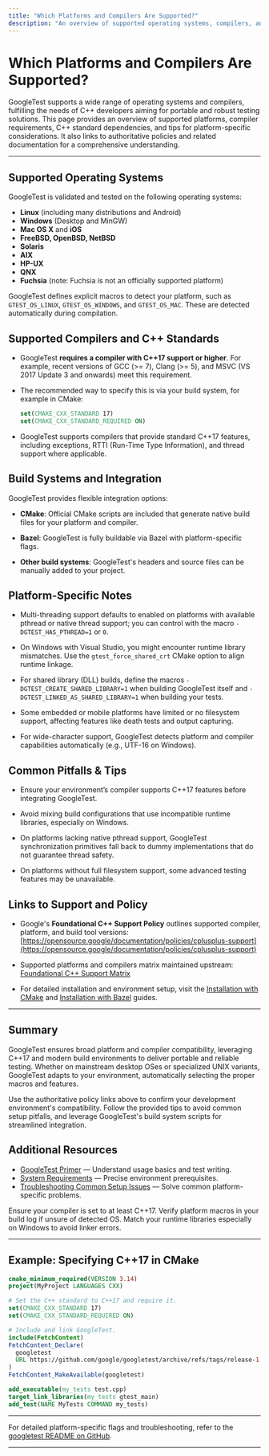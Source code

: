 ```yaml
---
title: "Which Platforms and Compilers Are Supported?"
description: "An overview of supported operating systems, compilers, and C++ standards. Links to the authoritative support policy and shares tips for platform-specific issues."
---
```


# Which Platforms and Compilers Are Supported?

GoogleTest supports a wide range of operating systems and compilers, fulfilling the needs of C++ developers aiming for portable and robust testing solutions. This page provides an overview of supported platforms, compiler requirements, C++ standard dependencies, and tips for platform-specific considerations. It also links to authoritative policies and related documentation for a comprehensive understanding.

---

## Supported Operating Systems

GoogleTest is validated and tested on the following operating systems:

- **Linux** (including many distributions and Android)
- **Windows** (Desktop and MinGW)
- **Mac OS X** and **iOS**
- **FreeBSD, OpenBSD, NetBSD**
- **Solaris**
- **AIX**
- **HP-UX**
- **QNX**
- **Fuchsia** (note: Fuchsia is not an officially supported platform)

GoogleTest defines explicit macros to detect your platform, such as `GTEST_OS_LINUX`, `GTEST_OS_WINDOWS`, and `GTEST_OS_MAC`. These are detected automatically during compilation.


## Supported Compilers and C++ Standards

- GoogleTest **requires a compiler with C++17 support or higher**. For example, recent versions of GCC (>= 7), Clang (>= 5), and MSVC (VS 2017 Update 3 and onwards) meet this requirement.

- The recommended way to specify this is via your build system, for example in CMake:

  ```cmake
  set(CMAKE_CXX_STANDARD 17)
  set(CMAKE_CXX_STANDARD_REQUIRED ON)
  ```

- GoogleTest supports compilers that provide standard C++17 features, including exceptions, RTTI (Run-Time Type Information), and thread support where applicable.

## Build Systems and Integration

GoogleTest provides flexible integration options:

- **CMake**: Official CMake scripts are included that generate native build files for your platform and compiler.

- **Bazel**: GoogleTest is fully buildable via Bazel with platform-specific flags.

- **Other build systems**: GoogleTest's headers and source files can be manually added to your project.

## Platform-Specific Notes

- Multi-threading support defaults to enabled on platforms with available pthread or native thread support; you can control with the macro `-DGTEST_HAS_PTHREAD=1` or `0`.

- On Windows with Visual Studio, you might encounter runtime library mismatches. Use the `gtest_force_shared_crt` CMake option to align runtime linkage.

- For shared library (DLL) builds, define the macros `-DGTEST_CREATE_SHARED_LIBRARY=1` when building GoogleTest itself and `-DGTEST_LINKED_AS_SHARED_LIBRARY=1` when building your tests.

- Some embedded or mobile platforms have limited or no filesystem support, affecting features like death tests and output capturing.

- For wide-character support, GoogleTest detects platform and compiler capabilities automatically (e.g., UTF-16 on Windows).

## Common Pitfalls & Tips

- Ensure your environment’s compiler supports C++17 features before integrating GoogleTest.

- Avoid mixing build configurations that use incompatible runtime libraries, especially on Windows.

- On platforms lacking native pthread support, GoogleTest synchronization primitives fall back to dummy implementations that do not guarantee thread safety.

- On platforms without full filesystem support, some advanced testing features may be unavailable.

## Links to Support and Policy

- Google's **Foundational C++ Support Policy** outlines supported compiler, platform, and build tool versions:  
  [https://opensource.google/documentation/policies/cplusplus-support](https://opensource.google/documentation/policies/cplusplus-support)

- Supported platforms and compilers matrix maintained upstream:  
  [Foundational C++ Support Matrix](https://github.com/google/oss-policies-info/blob/main/foundational-cxx-support-matrix.md)

- For detailed installation and environment setup, visit the [Installation with CMake](../getting-started/prerequisites-installation/installation-cmake) and [Installation with Bazel](../getting-started/prerequisites-installation/installation-bazel) guides.

---

## Summary

GoogleTest ensures broad platform and compiler compatibility, leveraging C++17 and modern build environments to deliver portable and reliable testing. Whether on mainstream desktop OSes or specialized UNIX variants, GoogleTest adapts to your environment, automatically selecting the proper macros and features.

Use the authoritative policy links above to confirm your development environment's compatibility. Follow the provided tips to avoid common setup pitfalls, and leverage GoogleTest's build system scripts for streamlined integration.

## Additional Resources

- [GoogleTest Primer](../docs/primer.md) — Understand usage basics and test writing.
- [System Requirements](../getting-started/prerequisites-installation/system-requirements) — Precise environment prerequisites.
- [Troubleshooting Common Setup Issues](../getting-started/troubleshooting-validation/common-setup-issues) — Solve common platform-specific problems.

<Check>
Ensure your compiler is set to at least C++17.
Verify platform macros in your build log if unsure of detected OS.
Match your runtime libraries especially on Windows to avoid linker errors.
</Check>

---

## Example: Specifying C++17 in CMake

```cmake
cmake_minimum_required(VERSION 3.14)
project(MyProject LANGUAGES CXX)

# Set the C++ standard to C++17 and require it.
set(CMAKE_CXX_STANDARD 17)
set(CMAKE_CXX_STANDARD_REQUIRED ON)

# Include and link GoogleTest.
include(FetchContent)
FetchContent_Declare(
  googletest
  URL https://github.com/google/googletest/archive/refs/tags/release-1.17.0.zip
)
FetchContent_MakeAvailable(googletest)

add_executable(my_tests test.cpp)
target_link_libraries(my_tests gtest_main)
add_test(NAME MyTests COMMAND my_tests)
```

---

For detailed platform-specific flags and troubleshooting, refer to the [googletest README on GitHub](https://github.com/google/googletest/blob/main/googletest/README.md).


---